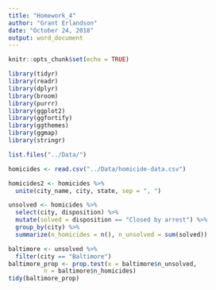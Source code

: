 ```yaml
---
title: "Homework_4"
author: "Grant Erlandson"
date: "October 24, 2018"
output: word_document
---
```


```r
knitr::opts_chunk$set(echo = TRUE)
```

```r
library(tidyr)
library(readr)
library(dplyr)
library(broom)
library(purrr)
library(ggplot2)
library(ggfortify)
library(ggthemes)
library(ggmap)
library(stringr)
```

```r
list.files("../Data/")
```

```r
homicides <- read.csv("../Data/homicide-data.csv")
```

```r
homicides2 <- homicides %>% 
  unite(city_name, city, state, sep = ", ")
```

```r
unsolved <- homicides %>% 
  select(city, disposition) %>% 
  mutate(solved = disposition == "Closed by arrest") %>% 
  group_by(city) %>% 
  summarize(n_homicides = n(), n_unsolved = sum(solved))
```

```r
baltimore <- unsolved %>% 
  filter(city == "Baltimore")
baltimore_prop <- prop.test(x = baltimore$n_unsolved,
          n = baltimore$n_homicides)
tidy(baltimore_prop)
```
